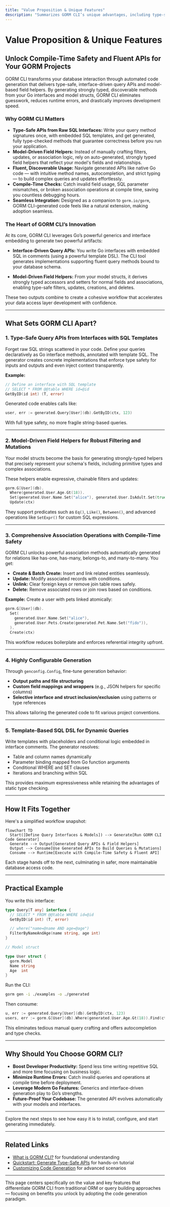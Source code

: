 ```yaml
---
title: "Value Proposition & Unique Features"
description: "Summarizes GORM CLI’s unique advantages, including type-safe API generation, compile-time safety, and fluent query and mutation support. Briefly introduces the concept of code generation from interfaces and models, and the cohesive workflow."
---
```


# Value Proposition & Unique Features

## Unlock Compile-Time Safety and Fluent APIs for Your GORM Projects

GORM CLI transforms your database interaction through automated code generation that delivers type-safe, interface-driven query APIs and model-based field helpers. By generating strongly typed, discoverable methods from your Go interfaces and model structs, GORM CLI eliminates guesswork, reduces runtime errors, and drastically improves development speed.

### Why GORM CLI Matters

- **Type-Safe APIs from Raw SQL Interfaces:** Write your query method signatures once, with embedded SQL templates, and get generated, fully type-checked methods that guarantee correctness before you run your application.
- **Model-Driven Field Helpers:** Instead of manually crafting filters, updates, or association logic, rely on auto-generated, strongly typed field helpers that reflect your model's fields and relationships.
- **Fluent, Discoverable Usage:** Navigate generated APIs like native Go code — with intuitive method names, autocompletion, and strict typing — to build complex queries and updates effortlessly.
- **Compile-Time Checks:** Catch invalid field usage, SQL parameter mismatches, or broken association operations at compile time, saving you countless debugging hours.
- **Seamless Integration:** Designed as a companion to `gorm.io/gorm`, GORM CLI-generated code feels like a natural extension, making adoption seamless.

### The Heart of GORM CLI’s Innovation

At its core, GORM CLI leverages Go’s powerful generics and interface embedding to generate two powerful artifacts:

- **Interface-Driven Query APIs:** You write Go interfaces with embedded SQL in comments (using a powerful template DSL). The CLI tool generates implementations supporting fluent query methods bound to your database schema.

- **Model-Driven Field Helpers:** From your model structs, it derives strongly typed accessors and setters for normal fields and associations, enabling type-safe filters, updates, creations, and deletes.

These two outputs combine to create a cohesive workflow that accelerates your data access layer development with confidence.

---

## What Sets GORM CLI Apart?

### 1. Type-Safe Query APIs from Interfaces with SQL Templates

Forget raw SQL strings scattered in your code. Define your queries declaratively as Go interface methods, annotated with template SQL. The generator creates concrete implementations that enforce type safety for inputs and outputs and even inject context transparently.

**Example:**

```go
// Define an interface with SQL template
// SELECT * FROM @@table WHERE id=@id
GetByID(id int) (T, error)
```

Generated code enables calls like:

```go
user, err := generated.Query[User](db).GetByID(ctx, 123)
```

With full type safety, no more fragile string-based queries.

---

### 2. Model-Driven Field Helpers for Robust Filtering and Mutations

Your model structs become the basis for generating strongly-typed helpers that precisely represent your schema's fields, including primitive types and complex associations.

These helpers enable expressive, chainable filters and updates:

```go
gorm.G[User](db).
  Where(generated.User.Age.Gt(18)).
  Set(generated.User.Name.Set("alice"), generated.User.IsAdult.Set(true)).
  Update(ctx)
```

They support predicates such as `Eq()`, `Like()`, `Between()`, and advanced operations like `SetExpr()` for custom SQL expressions.

---

### 3. Comprehensive Association Operations with Compile-Time Safety

GORM CLI unlocks powerful association methods automatically generated for relations like has-one, has-many, belongs-to, and many-to-many. You get:

- **Create & Batch Create:** Insert and link related entities seamlessly.
- **Update:** Modify associated records with conditions.
- **Unlink:** Clear foreign keys or remove join table rows safely.
- **Delete:** Remove associated rows or join rows based on conditions.

**Example:** Create a user with pets linked atomically:

```go
gorm.G[User](db).
  Set(
    generated.User.Name.Set("alice"),
    generated.User.Pets.Create(generated.Pet.Name.Set("fido")),
  ).
  Create(ctx)
```

This workflow reduces boilerplate and enforces referential integrity upfront.

---

### 4. Highly Configurable Generation

Through `genconfig.Config`, fine-tune generation behavior:

- **Output paths and file structuring**
- **Custom field mappings and wrappers** (e.g., JSON helpers for specific columns)
- **Selective interface and struct inclusion/exclusion** using patterns or type references

This allows tailoring the generated code to fit various project conventions.

---

### 5. Template-Based SQL DSL for Dynamic Queries

Write templates with placeholders and conditional logic embedded in interface comments. The generator resolves:

- Table and column names dynamically
- Parameter binding mapped from Go function arguments
- Conditional WHERE and SET clauses
- Iterations and branching within SQL

This provides maximum expressiveness while retaining the advantages of static type checking.

---

## How It Fits Together

Here's a simplified workflow snapshot:

```mermaid
flowchart TD
  Start([Define Query Interfaces & Models]) --> Generate[Run GORM CLI Code Generator]
  Generate --> Output[Generated Query APIs & Field Helpers]
  Output --> Consume[Use Generated APIs to Build Queries & Mutations]
  Consume --> Runtime[Execute with Compile-Time Safety & Fluent API]
```

Each stage hands off to the next, culminating in safer, more maintainable database access code.

---

## Practical Example

You write this interface:

```go
type Query[T any] interface {
  // SELECT * FROM @@table WHERE id=@id
  GetByID(id int) (T, error)

  // where("name=@name AND age=@age")
  FilterByNameAndAge(name string, age int)
}

// Model struct

type User struct {
  gorm.Model
  Name string
  Age  int
}
```

Run the CLI:

```bash
gorm gen -i ./examples -o ./generated
```

Then consume:

```go
u, err := generated.Query[User](db).GetByID(ctx, 123)
users, err := gorm.G[User](db).Where(generated.User.Age.Gt(18)).Find(ctx)
```

This eliminates tedious manual query crafting and offers autocompletion and type checks.

---

## Why Should You Choose GORM CLI?

- **Boost Developer Productivity:** Spend less time writing repetitive SQL and more time focusing on business logic.
- **Minimize Runtime Errors:** Catch invalid queries and operations at compile time before deployment.
- **Leverage Modern Go Features:** Generics and interface-driven generation play to Go’s strengths.
- **Future-Proof Your Codebase:** The generated API evolves automatically with your models and interfaces.

---

Explore the next steps to see how easy it is to install, configure, and start generating immediately.


---

## Related Links

- [What is GORM CLI?](/overview/intro-value-core/what-is-gorm-cli) for foundational understanding
- [Quickstart: Generate Type-Safe APIs](/guides/getting-started/quickstart-workflow) for hands-on tutorial
- [Customizing Code Generation](/guides/advanced/customizing-generation) for advanced scenarios

---

<Note>
This page centers specifically on the value and key features that differentiate GORM CLI from traditional ORM or query building approaches — focusing on benefits you unlock by adopting the code generation paradigm.
</Note>
